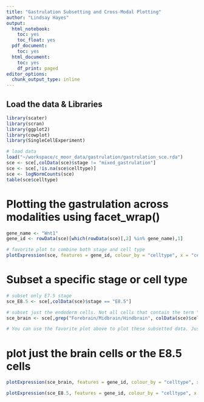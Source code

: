 ```yaml
---
title: "Gastrulation Subsetting and Cross-Modal Plotting"
author: "Lindsay Hayes"
output:
  html_notebook:
    toc: yes
    toc_float: yes
  pdf_document:
    toc: yes
  html_document:
    toc: yes
    df_print: paged
editor_options:
  chunk_output_type: inline
---
```



## Load the data & Libraries
```r
library(scater)
library(scran)
library(ggplot2)
library(cowplot)
library(SingleCellExperiment)
```
```r
# load data
load("~/workspace/c_moor_data/gastrulation/gastrulation_sce.rda")
sce <- sce[,colData(sce)$stage != "mixed_gastrulation"]
sce <- sce[,!is.na(sce$celltype)]
sce <- logNormCounts(sce)
table(sce$celltype)
```

# Plotting the gastrulation across modalities using facet_wrap()
```r
gene_name <- "Wnt1"
gene_id <- rowData(sce)[which(rowData(sce)[,2] %in% gene_name),1]

# favorite plot to combine both stage and cell type
plotExpression(sce, features = gene_id, colour_by = "celltype", x = "celltype") + theme(axis.text.x = element_text(angle = 90), legend.position = "none") + facet_wrap( ~colData(sce)$stage ) + labs(subtitle = gene_name)
```

# **Subset** a specific stage or cell type
```r
# subset only E7.5 stage
sce_E8.5 <- sce[,colData(sce)$stage == "E8.5"]

# subset just the endoderm cells. Not all cells that contain the term "endoderm"
sce_brain <- sce[,grep("Forebrain/Midbrain/Hindbrain", colData(sce)$celltype)]

# You can use the favorite plot above to plot these subsetted data. Just remember to update the "sce" to the subsetted data. 
```

# plot just the brain cells or the E8.5 cells
```r
plotExpression(sce_brain, features = gene_id, colour_by = "celltype", x = "celltype") + theme(axis.text.x = element_text(angle = 90), legend.position = "none") + facet_wrap( ~colData(sce_brain)$stage ) + labs(subtitle = gene_name, title = "Brain Cells")

plotExpression(sce_E8.5, features = gene_id, colour_by = "celltype", x = "celltype") + theme(axis.text.x = element_text(angle = 90), legend.position = "none") + labs(subtitle = gene_name, title = "E8.5")
```


